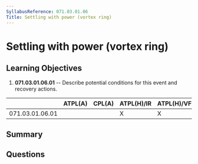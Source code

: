 ```yaml
---
SyllabusReference: 071.03.01.06
Title: Settling with power (vortex ring)
---
```


# Settling with power (vortex ring)

## Learning Objectives

1.  **071.03.01.06.01** -- Describe potential conditions for this event and
    recovery actions.

|                 | ATPL(A) | CPL(A) | ATPL(H)/IR | ATPL(H)/VFR | CPL(H) | IR | CBIR(A) |
| --------------- | ------- | ------ | ---------- | ----------- | ------ | -- | ------- |
| 071.03.01.06.01 |         |        | X          | X           | X      |    |         |

## Summary

## Questions
